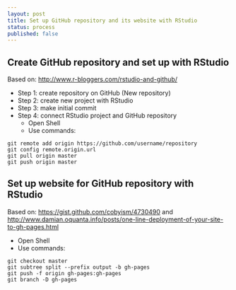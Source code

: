 ```yaml
---
layout: post
title: Set up GitHub repository and its website with RStudio
status: process
published: false
---
```


## Create GitHub repository and set up with RStudio

Based on: [http://www.r-bloggers.com/rstudio-and-github/](http://www.r-bloggers.com/rstudio-and-github/)

* Step 1: create repository on GitHub (New repository)
* Step 2: create new project with RStudio
* Step 3: make initial commit
* Step 4: connect RStudio project and GitHub repository
    + Open Shell
    + Use commands: 
    
```
git remote add origin https://github.com/username/repository
git config remote.origin.url
git pull origin master
git push origin master
```
    
## Set up website for GitHub repository with RStudio

Based on: [https://gist.github.com/cobyism/4730490](https://gist.github.com/cobyism/4730490) and [http://www.damian.oquanta.info/posts/one-line-deployment-of-your-site-to-gh-pages.html](http://www.damian.oquanta.info/posts/one-line-deployment-of-your-site-to-gh-pages.html)

* Open Shell
* Use commands:

```
git checkout master
git subtree split --prefix output -b gh-pages
git push -f origin gh-pages:gh-pages
git branch -D gh-pages
```    
    
